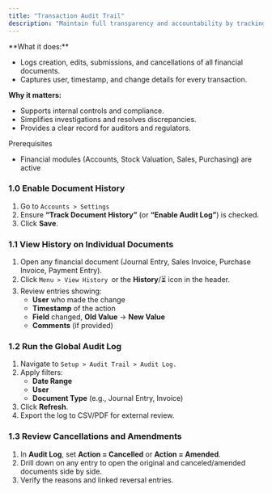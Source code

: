 ```yaml
---
title: "Transaction Audit Trail"
description: "Maintain full transparency and accountability by tracking every change to your financial data. The CGIC App’s audit trail features let you view who did what, when, and why—across journal entries, invoices, payments, and more."
---
```


<Accordion title="Overview">
  **What it does:**

  - Logs creation, edits, submissions, and cancellations of all financial documents.
  - Captures user, timestamp, and change details for every transaction.

  **Why it matters:**

  - Supports internal controls and compliance.
  - Simplifies investigations and resolves discrepancies.
  - Provides a clear record for auditors and regulators.
</Accordion>

<Info>
  Prerequisites

  - Financial modules (Accounts, Stock Valuation, Sales, Purchasing) are active
</Info>

### 1.0 Enable Document History

1. Go to `Accounts > Settings`
2. Ensure **“Track Document History”** (or **“Enable Audit Log”**) is checked.
3. Click **Save**.

### 1.1 View History on Individual Documents

1. Open any financial document (Journal Entry, Sales Invoice, Purchase Invoice, Payment Entry).
2. Click `Menu > View History `or the **History**/⏳ icon in the header.
3. Review entries showing:
   - **User** who made the change
   - **Timestamp** of the action
   - **Field** changed, **Old Value** → **New Value**
   - **Comments** (if provided)

### 1.2 Run the Global Audit Log

1. Navigate to `Setup > Audit Trail > Audit Log.`
2. Apply filters:
   - **Date Range**
   - **User**
   - **Document Type** (e.g., Journal Entry, Invoice)
3. Click **Refresh**.
4. Export the log to CSV/PDF for external review.

### 1.3 Review Cancellations and Amendments

1. In **Audit Log**, set **Action = Cancelled** or **Action = Amended**.
2. Drill down on any entry to open the original and canceled/amended documents side by side.
3. Verify the reasons and linked reversal entries.